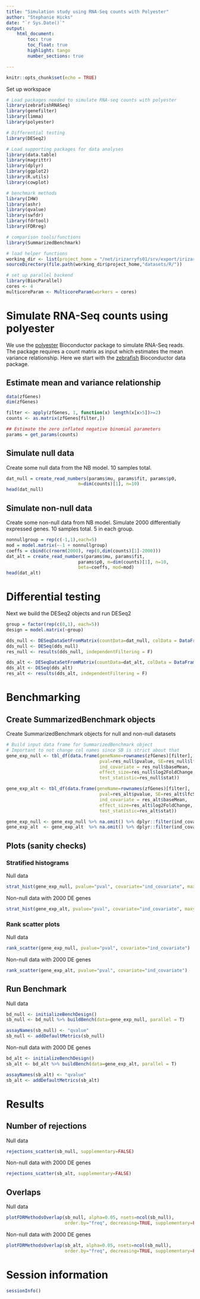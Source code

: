 ```yaml
---
title: "Simulation study using RNA-Seq counts with Polyester"
author: "Stephanie Hicks"
date: "`r Sys.Date()`"
output: 
    html_document:
        toc: true
        toc_float: true
        highlight: tango
        number_sections: true

---
```


```r
knitr::opts_chunk$set(echo = TRUE)
```

Set up workspace 
```r
# Load packages needed to simulate RNA-seq counts with polyester
library(zebrafishRNASeq) 
library(genefilter)
library(limma)
library(polyester)

# Differential testing
library(DESeq2)

# Load supporting packages for data analyses
library(data.table)
library(magrittr)
library(dplyr)
library(ggplot2)
library(R.utils)
library(cowplot)

# benchmark methods
library(IHW)
library(ashr)
library(qvalue)
library(swfdr)
library(fdrtool)
library(FDRreg)

# comparison tools/functions
library(SummarizedBenchmark)

# load helper functions
working_dir <- list(project_home = "/net/irizarryfs01/srv/export/irizarryfs01_backed_up/share_root/shicks/projects/benchmark-fdr")
sourceDirectory(file.path(working_dir$project_home,"datasets/R/"))

# set up parallel backend
library(BiocParallel)
cores <- 4
multicoreParam <- MulticoreParam(workers = cores)
```

# Simulate RNA-Seq counts using polyester

We use the [polyester](https://bioconductor.org/packages/release/bioc/html/polyester.html) Bioconductor package to simulate RNA-Seq reads. The package requires a count matrix as input which estimates the mean variance relationship. Here we start with the [zebrafish](https://bioconductor.org/packages/release/data/experiment/html/zebrafishRNASeq.html) Bioconductor data package. 

## Estimate mean and variance relationship

```r
data(zfGenes)
dim(zfGenes)

filter <- apply(zfGenes, 1, function(x) length(x[x>5])>=2)
counts <- as.matrix(zfGenes[filter,])

## Estimate the zero inflated negative binomial parameters
params = get_params(counts)
```

## Simulate null data

Create some null data from the NB model. 10 samples total. 
```r
dat_null = create_read_numbers(params$mu, params$fit, params$p0,
                           m=dim(counts)[1], n=10)
head(dat_null)
```

## Simulate non-null data 

Create some non-null data from NB model. Simulate 2000 differentially expressed genes. 10 samples total. 5 in each group. 
```r
nonnullgroup = rep(c(-1,1),each=5)
mod = model.matrix(~-1 + nonnullgroup)
coeffs = cbind(c(rnorm(2000), rep(0,dim(counts)[1]-2000)))
dat_alt = create_read_numbers(params$mu, params$fit,
                           params$p0, m=dim(counts)[1], n=10,
                           beta=coeffs, mod=mod)
head(dat_alt)
```


# Differential testing

Next we build the DESeq2 objects and run DESeq2

```r
group = factor(rep(c(0,1), each=5))
design = model.matrix(~group)

dds_null <- DESeqDataSetFromMatrix(countData=dat_null, colData = DataFrame(group), design=~group)
dds_null <- DESeq(dds_null) 
res_null <- results(dds_null, independentFiltering = F)

dds_alt <- DESeqDataSetFromMatrix(countData=dat_alt, colData = DataFrame(group), design=~group)
dds_alt <- DESeq(dds_alt) 
res_alt <- results(dds_alt, independentFiltering = F)
```

# Benchmarking 

## Create SummarizedBenchmark objects

Create SummarizedBenchmark objects for null and non-null datasets

```r
# Build input data frame for SummarizedBenchmark object
# Important to not change col names since SB is strict about that
gene_exp_null <- tbl_df(data.frame(geneName=rownames(zfGenes)[filter], 
                                   pval=res_null$pvalue, SE=res_null$lfcSE, 
                                   ind_covariate = res_null$baseMean, 
                                   effect_size=res_null$log2FoldChange, 
                                   test_statistic=res_null$stat))

gene_exp_alt <- tbl_df(data.frame(geneName=rownames(zfGenes)[filter], 
                                   pval=res_alt$pvalue, SE=res_alt$lfcSE, 
                                   ind_covariate = res_alt$baseMean, 
                                   effect_size=res_alt$log2FoldChange, 
                                   test_statistic=res_alt$stat))

gene_exp_null <- gene_exp_null %>% na.omit() %>% dplyr::filter(ind_covariate>=1)
gene_exp_alt  <- gene_exp_alt  %>% na.omit() %>% dplyr::filter(ind_covariate>=1)

```

## Plots (sanity checks)

### Stratified histograms

Null data 
```r
strat_hist(gene_exp_null, pvalue="pval", covariate="ind_covariate", maxy=5)
```

Non-null data with 2000 DE genes
```r
strat_hist(gene_exp_alt, pvalue="pval", covariate="ind_covariate", maxy=5)
```

### Rank scatter plots

Null data
```r
rank_scatter(gene_exp_null, pvalue="pval", covariate="ind_covariate")
```

Non-null data with 2000 DE genes
```r
rank_scatter(gene_exp_alt, pvalue="pval", covariate="ind_covariate")
```

## Run Benchmark

Null data
```r
bd_null <- initializeBenchDesign()
sb_null <- bd_null %>% buildBench(data=gene_exp_null, parallel = T)

assayNames(sb_null) <- "qvalue"
sb_null <- addDefaultMetrics(sb_null)
```

Non-null data with 2000 DE genes
```r
bd_alt <- initializeBenchDesign()
sb_alt <- bd_alt %>% buildBench(data=gene_exp_alt, parallel = T)

assayNames(sb_alt) <- "qvalue"
sb_alt <- addDefaultMetrics(sb_alt)
```

# Results

## Number of rejections

Null data
```r
rejections_scatter(sb_null, supplementary=FALSE)
```

Non-null data with 2000 DE genes
```r
rejections_scatter(sb_alt, supplementary=FALSE)
```

## Overlaps

Null data
```r
plotFDRMethodsOverlap(sb_null, alpha=0.05, nsets=ncol(sb_null), 
                      order.by="freq", decreasing=TRUE, supplementary=FALSE)
```

Non-null data with 2000 DE genes
```r
plotFDRMethodsOverlap(sb_alt, alpha=0.05, nsets=ncol(sb_null),
                      order.by="freq", decreasing=TRUE, supplementary=FALSE)
```

# Session information

```r
sessionInfo()
```



